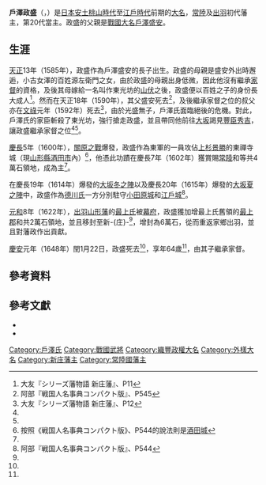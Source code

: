 {{noteTA
|1=zh-tw:新庄; zh-cn:新庄;
}}
{{Infobox officeholder
| name               = 戶澤政盛
| image              = Tozawa Masamori.jpg
| caption            = 

| office            = {{link-ja|新庄藩|新庄藩}}藩主
| term_start        = 1622年
| term_end          = 1648年
| predecessor       = {{small|新設}}
| successor         = {{link-ja|戶澤正誠|戸沢正誠}}

| office1            = {{link-ja|常陸松岡藩|常陸松岡藩}}藩主
| term_start1        = 1602年
| term_end1          = 1622年
| predecessor1       = {{small|新設}}
| successor1         = {{link-ja|中山信吉|中山信吉}}

| birth_name         = 	
| birth_date         = 1585年<br>（[[天正_(日本)|天正]]13年<ref name="戦国人名事典544">阿部『戦国人名事典コンパクト版』、P544</ref>）
| birth_place        = 
| death_date         = {{death date and age|1648|3|16|1585}}<br>（[[慶安_(年號)|慶安]]元年閏1月22日）
| death_place        = 
| module             = {{日本武士|child=yes
|時代= [[安土桃山時代|安土桃山時代]] - [[江戶時代|江戶時代]]前期
|幼名= 
|改名=
|别名= 九郎五郎<ref name="戦国人名事典544"/>
|諡号= 
|神号= 
|戒名= 源勝院庭山前公
|洗禮名= 
|墓所=  [[東京都|東京都]][[港區_(東京都)|港區]]三田的常林寺<br>[[山形縣|山形縣]][[新庄市|新庄市]]太田的瑞雲院
|朝廷官位=  [[從五位|從五位]]下[[京職|右京亮]]<ref name="戦国人名事典544"/><ref name="新庄藩19">大友『シリーズ藩物語 新庄藩』、P19</ref>
|幕府職位=   
|主君= 
|藩= [[常陸國|常陸]]{{Link-ja|常陸松岡藩|常陸松岡藩|松岡藩}}主→[[出羽國|出羽]]{{Link-ja|新庄藩|新庄藩}}主
|氏族= {{Link-ja|戶澤氏|戸沢氏}}
|父= [[戶澤盛安|戶澤盛安]]<ref name="戦国人名事典544"/>
|母= 仙北在家之女（側室）
|養父= 
|養母=
|兄弟= 
|姐妹= 
|正室= [[鳥居元忠|鳥居元忠]]之女真室御前，又稱巨川院<ref name="新庄藩19"/>
|側室= 
|子= {{Link-ja|戶澤正誠|戸沢正誠}}
|女= {{Link-ja|戶澤定盛|戸沢定盛}}正室、{{Link-ja|加藤泰興|加藤泰興}}繼室
|養子= {{Link-ja|戶澤定盛|戸沢定盛}}
|養女= 
 }}
}}
'''戶澤政盛'''（{{jpn|j=戸沢 政盛|hg=とざわ まさもり|rm=Tozawa Masamori}}，{{bd|1585年||1648年|3月16日|catIdx=Tozawa Masamori}}）是[[日本|日本]][[安土桃山時代|安土桃山時代]]至[[江戶時代|江戶時代]]前期的[[大名_(称谓)|大名]]，[[常陸國|常陸]]{{Link-ja|常陸松岡藩|常陸松岡藩|松岡藩}}及[[出羽國|出羽]]{{Link-ja|新庄藩|新庄藩}}初代藩主，{{Link-ja|戶澤氏|戸沢氏}}第20代當主。政盛的父親是[[戰國大名|戰國大名]][[戶澤盛安|戶澤盛安]]。

==生涯==
[[天正_(日本)|天正]]13年（1585年），政盛作為戶澤盛安的長子出生。政盛的母親是盛安外出{{Link-ja|鷹狩|鷹狩}}時邂逅，小古女澤的百姓源左衛門之女，由於政盛的母親出身低微，因此他沒有繼承[[家督|家督]]的資格，及後其母嫁給一名叫作東光坊的[[山伏|山伏]]之後，政盛便以百姓之子的身份長大成人<ref name="新庄藩11">大友『シリーズ藩物語 新庄藩』、P11</ref>。然而在天正18年（1590年），其父盛安死去<ref name="戦国人名事典545">阿部『戦国人名事典コンパクト版』、P545</ref>，及後繼承家督之位的叔父{{Link-ja|戶澤光盛|戸沢光盛}}亦在[[文祿|文祿]]元年（1592年）死去<ref name="新庄藩12">大友『シリーズ藩物語 新庄藩』、P12</ref>，由於光盛無子，戶澤氏面臨絕後的危機。對此，戶澤氏的家臣斬殺了東光坊，強行搶走政盛，並且帶同他前往[[大阪市|大坂]]謁見[[豐臣秀吉|豐臣秀吉]]，讓政盛繼承家督之位<ref name="戦国人名事典544"/><ref name="新庄藩12"/>。

[[慶長|慶長]]5年（1600年），[[關原之戰|關原之戰]]爆發，政盛作為東軍的一員攻佔[[上杉景勝|上杉景勝]]的東禪寺城（現[[山形縣|山形縣]][[酒田市|酒田市]]內）<ref>按照《戦国人名事典コンパクト版》、P544的說法則是[[酒田城|酒田城]]</ref>，他憑此功蹟在慶長7年（1602年）獲賞賜[[常陸國|常陸]]{{Link-ja|多賀郡|多賀郡}}和{{Link-ja|茨城郡|茨城郡}}等共4萬石領地，成為{{Link-ja|常陸松岡藩|常陸松岡藩|松岡藩}}主<ref name="戦国人名事典544"/>。

在慶長19年（1614年）爆發的[[大坂之役|大坂冬之陣]]以及慶長20年（1615年）爆發的[[大坂之役|大坂夏之陣]]中，政盛作為[[德川氏|德川氏]]一方分別駐守[[小田原城|小田原城]]和[[江戶城|江戶城]]<ref name="戦国人名事典544">阿部『戦国人名事典コンパクト版』、P544</ref>。

[[元和_(後水尾天皇)|元和]]8年（1622年），[[出羽國|出羽]][[山形藩|山形藩]]的[[最上氏|最上氏]]被[[江戸幕府|幕府]]{{Link-ja|改易|改易}}，政盛獲加增最上氏舊領的[[最上郡|最上郡]]和{{Link-ja|村山郡|村山郡}}共2萬石領地，並且移封至新-{庄}-<ref name="戦国人名事典544"/>，增封為{{Link-ja|新庄藩|新庄藩|新庄}}6萬石，從而重返家鄉出羽，並且對藩政作出貢獻。

[[慶安_(年號)|慶安]]元年（1648年）閏1月22日，政盛死去<ref name="戦国人名事典544"/>，享年64歲<ref name="戦国人名事典544"/>，由其子{{Link-ja|戶澤正誠|戸沢正誠}}繼承家督。

== 參考資料 ==
{{reflist}}

== 參考文獻 ==
* {{Cite book|editor={{Link-ja|阿部猛|阿部猛}}|others=西村圭子|title=戦国人名事典コンパクト版|publisher={{Link-ja|新人物往來社|新人物往来社}}|date=1990年9月|isbn=4-404-01752-9}}
* {{Cite book|author=大友義助|title=新庄藩|series=シリーズ藩物語|publisher={{Link-ja|現代書館|現代書館}}|date=2006年8月|isbn=4-7684-7105-6}}

{{常陸松岡藩主}}
{{新庄藩主}}
{{Authority control}}
{{DEFAULTSORT:Tozawa Masamori}}
[[Category:戶澤氏|Category:戶澤氏]]
[[Category:戰國武將|Category:戰國武將]]
[[Category:織豐政權大名|Category:織豐政權大名]]
[[Category:外樣大名|Category:外樣大名]]
[[Category:新庄藩主|Category:新庄藩主]]
[[Category:常陸國藩主|Category:常陸國藩主]]